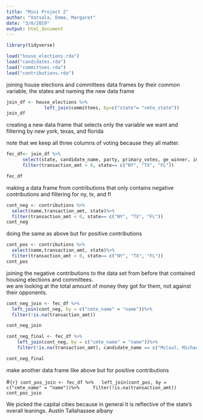 ```yaml
---
title: "Mini Project 2"
author: "Vatsala, Emma, Margaret"
date: "3/8/2019"
output: html_document
---
```


```r
library(tidyverse)
```

```r
load("house_elections.rda")
load("candidates.rda")
load("committees.rda")
load("contributions.rda")
```


joining house elections and committees data frames by their common variable, the states and naming the new data frame

```r
join_df <- house_elections %>%
              left_join(committees, by=c("state"= "cmte_state"))
join_df
```

creating a new data frame that selects only the variable we want and filtering by new york, texas, and florida

note that we keep all three columns of voting because they all matter. 

```r
fec_df<- join_df %>%
      select(state, candidate_name, party, primary_votes, ge_winner, incumbent, cmte_name) %>%
      filter(transaction_amt > 0, state== c("NY", "TX", "FL"))

fec_df
```

making a data frame from contributions that only contains negative contributions and filtering for ny, tx, and fl
```r
cont_neg <- contributions %>%
  select(name,transaction_amt, state)%>%
  filter(transaction_amt < 0, state== c("NY", "TX", "FL"))
cont_neg
```
 doing the same as above but for positive contributions
```r
cont_pos <- contributions %>%
  select(name,transaction_amt, state)%>%
  filter(transaction_amt > 0, state== c("NY", "TX", "FL"))
cont_pos
```
joining the negative contributions to the data set from before that contained housing elections and committees.  
we are looking at the total amount of money they got for them, not against their opponents. 

```r
cont_neg_join <- fec_df %>%
  left_join(cont_neg, by = c("cmte_name" = "name"))%>%
  filter(!is.na(transaction_amt))

cont_neg_join
```

```r
cont_neg_final <- fec_df %>%
    left_join(cont_neg, by = c("cmte_name" = "name"))%>%
    filter(!is.na(transaction_amt), candidate_name == c("McCaul, Michael", "Cadien,Tawana W.", "Priest, Richard", "Brown, Corrine", "Kolb, LeAnne", "Fleming, Eileen", "Riggs, Bruce Ray", "Tonko, Paul D.", "Dieterich, Robert J."))

cont_neg_final
```


make another data frame like above but for positive contributions

#```{r}
cont_pos_join <- fec_df %>%
  left_join(cont_pos, by = c("cmte_name" = "name"))%>%
    filter(!is.na(transaction_amt))
cont_pos_join
```

  
We picked the capital cities because in general it is reflective of the state's overall leanings. 
Austin
Tallahassee
albany

